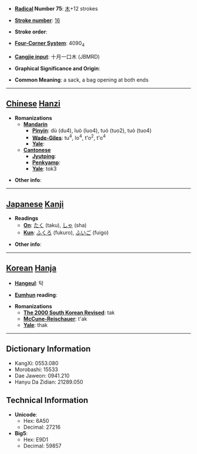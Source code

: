 * '''[[Wiktionary:Chinese radical index| Radical]] Number 75''': [[Wiktionary:Chinese radical index 木|木]]+12 strokes

* '''[[Wiktionary:Chinese total strokes index|Stroke number]]''': [[Wiktionary:Chinese total strokes index 16|16]]

* '''Stroke order''': 

* '''[[Wiktionary:Chinese four corner index|Four-Corner System]]''': 4090<sub>4</sub>

* '''[[Wiktionary:Chinese Cangjie index|Cangjie input]]''': 十月一口木 (JBMRD)

* '''Graphical Significance and Origin''': 

* '''Common Meaning''': a sack, a bag opening at both ends

----

== [[Chinese]] [[Hanzi]] ==

* '''Romanizations'''
** '''[[Mandarin]]'''
*** '''[[Pinyin]]''': dù (du4), luò (luo4), tuó (tuo2), tuò (tuo4)
*** '''[[Wade-Giles]]''': tu<sup>4</sup>, lo<sup>4</sup>, t'o<sup>2</sup>, t'o<sup>4</sup>
*** '''[[Yale]]''': 
** '''[[Cantonese]]'''
*** '''[[Jyutping]]''':
*** '''[[Penkyamp]]''': 
*** '''[[Yale]]''': tok3

* '''Other info''': 

----

== [[Japanese]] [[Kanji]] ==

* '''Readings'''
** '''[[On]]''': [[たく]] (taku), [[しゃ]] (sha)
** '''[[Kun]]''': [[ふくろ]] (fukuro), [[ふいご]] (fuigo)

* '''Other info''':  

----

== [[Korean]] [[Hanja]] ==

* '''[[Hangeul]]''': 탁

* '''[[Eumhun]] reading''': 

* '''Romanizations'''
** '''[[The 2000 South Korean Revised Romanization|The 2000 South Korean Revised]]''': tak
** '''[[McCune-Reischauer]]''': t'ak
** '''[[Yale]]''': thak

----

== Dictionary Information ==

* KangXi: 0553.080
* Morobashi: 15533
* Dae Jaweon: 0941.210
* Hanyu Da Zidian: 21289.050

== Technical Information ==

* '''Unicode''':
** Hex: 6A50
** Decimal: 27216
* '''Big5''':
** Hex: E9D1
** Decimal: 59857